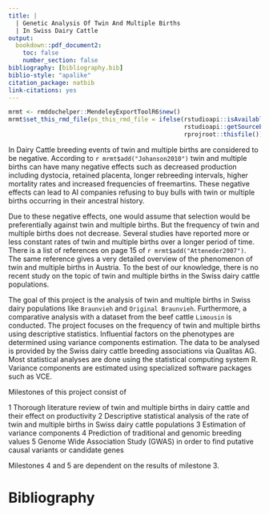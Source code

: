 ```yaml
---
title: |
  | Genetic Analysis Of Twin And Multiple Births 
  | In Swiss Dairy Cattle
output:
  bookdown::pdf_document2:
    toc: false
    number_section: false
bibliography: [bibliography.bib] 
biblio-style: "apalike"   
citation_package: natbib
link-citations: yes
---
```


```r
mrmt <- rmddochelper::MendeleyExportToolR6$new()
mrmt$set_this_rmd_file(ps_this_rmd_file = ifelse(rstudioapi::isAvailable(),
                                                 rstudioapi::getSourceEditorContext(),
                                                 rprojroot::thisfile()))
```

In Dairy Cattle breeding events of twin and multiple births are considered to be negative. According to `r mrmt$add("Johanson2010")` twin and multiple births can have many negative effects such as decreased production including dystocia, retained placenta, longer rebreeding intervals, higher mortality rates and increased frequencies of freemartins. These negative effects can lead to AI companies refusing to buy bulls with twin or multiple births occurring in their ancestral history. 

Due to these negative effects, one would assume that selection would be preferentially against twin and multiple births. But the frequency of twin and multiple births does not decrease. Several studies have reported more or less constant rates of twin and multiple births over a longer period of time.  There is a list of references on page 15 of `r mrmt$add("Atteneder2007")`. The same reference gives a very detailed overview of the phenomenon of twin and multiple births in Austria. To the best of our knowledge, there is no recent study on the topic of twin and multiple births in the Swiss dairy cattle populations.

The goal of this project is the analysis of twin and multiple births in Swiss dairy populations like `Braunvieh` and `Original Braunvieh`. Furthermore, a comparative analysis with a dataset from the beef cattle `Limousin` is conducted. The project focuses on the frequency of twin and multiple births using descriptive statistics. Influential factors on the phenotypes are determined using variance components estimation. The data to be analysed is provided by the Swiss dairy cattle breeding associations via Qualitas AG. Most statistical analyses are done using the statistical computing system R. Variance components are estimated using specialized software packages such as VCE. 

Milestones of this project consist of

1 Thorough literature review of twin and multiple births in dairy cattle and their effect on productivity
2 Descriptive statistical analysis of the rate of twin and multiple births in Swiss dairy cattle populations
3 Estimation of variance components
4 Prediction of traditional and genomic breeding values
5 Genome Wide Association Study (GWAS) in order to find putative causal variants or candidate genes
 
Milestones 4 and 5 are dependent on the results of milestone 3. 


# Bibliography